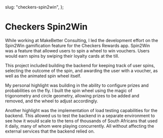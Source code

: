 
  slug: "checkers-spin2win",
};

# Checkers Spin2Win

While working at MakeBetter Consulting, I led the development effort on the Spin2Win gamification feature for the Checkers Rewards app. Spin2Win was a feature that allowed users to spin a wheel to win vouchers. Users would earn spins by swiping their loyalty cards at the till.

This project included building the backend for keeping track of user spins, selecting the outcome of the spin, and awarding the user with a voucher, as well as the animated spin wheel itself.

My personal highlight was building in the ability to configure prizes and probabilities on the fly. I built the spin wheel using the magic of trigonometry and circle geometry, allowing prizes to be added and removed, and the wheel to adjust accordingly.

Another highlight was the implementation of load testing capabilities for the backend. This allowed us to test the backend in a separate environment to see how it would scale to the tens of thousands of South Africans that used it daily, many of whom were playing concurrently. All without affecting the external services that the backend relied on.

